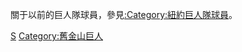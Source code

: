 {{Catnav|頁面分類|...|棒球|棒球選手|美國職棒大聯盟球員|美國職棒大聯盟各隊球員}}
{{Catnav|頁面分類|...|美國棒球|美國職棒大聯盟|美國職棒大聯盟球員|美國職棒大聯盟各隊球員}}
關于以前的巨人隊球員，參見[[:Category:紐約巨人隊球員|:Category:紐約巨人隊球員]]。
{{Commonscat|San Francisco Giants players}}

[[Category:美國職棒大聯盟各隊球員|S]]
[[Category:舊金山巨人|Category:舊金山巨人]]